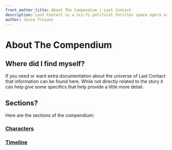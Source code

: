 ```yaml
---
front_matter_title: About The Compendium | Last Contact
description: Last Contact is a sci-fi political thriller space opera set in the 23rd and 24th centuries. This compendium has an encyclopedia like documentation of various items
author: Josie Troiani
---
```

# About The Compendium

## Where did I find myself?

If you need or want extra documentation about the universe of Last Contact that information can be found here. While not directly related to the story it can help give some specifics that help provide a little more detail.

## Sections?

Here are the sections of the compendium:

### [Characters](./characters.mdx)

### [Timeline](./timeline.mdx)
